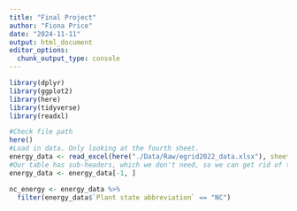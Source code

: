 ```yaml
---
title: "Final Project"
author: "Fiona Price"
date: "2024-11-11"
output: html_document
editor_options: 
  chunk_output_type: console
---
```


```r
library(dplyr)
library(ggplot2)
library(here)
library(tidyverse)
library(readxl)
```

```r
#Check file path
here()
#Load in data. Only looking at the fourth sheet.
energy_data <- read_excel(here("./Data/Raw/egrid2022_data.xlsx"), sheet = 4)
#Our table has sub-headers, which we don't need, so we can get rid of that row.
energy_data <- energy_data[-1, ]
```

```r
nc_energy <- energy_data %>% 
  filter(energy_data$`Plant state abbreviation` == "NC")
```
